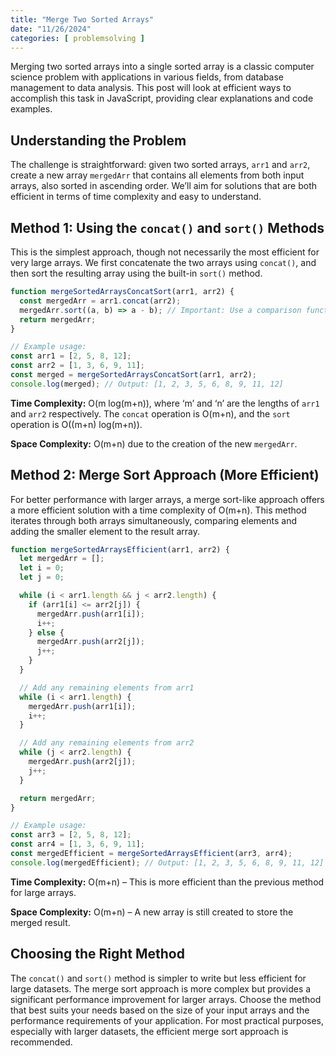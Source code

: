 ```yaml
---
title: "Merge Two Sorted Arrays"
date: "11/26/2024"
categories: [ problemsolving ]
---
```


Merging two sorted arrays into a single sorted array is a classic computer science problem with applications in various fields, from database management to data analysis.  This post will look at efficient ways to accomplish this task in JavaScript, providing clear explanations and code examples.


## Understanding the Problem

The challenge is straightforward: given two sorted arrays, `arr1` and `arr2`, create a new array `mergedArr` that contains all elements from both input arrays, also sorted in ascending order.  We'll aim for solutions that are both efficient in terms of time complexity and easy to understand.


## Method 1: Using the `concat()` and `sort()` Methods

This is the simplest approach, though not necessarily the most efficient for very large arrays.  We first concatenate the two arrays using `concat()`, and then sort the resulting array using the built-in `sort()` method.

```javascript
function mergeSortedArraysConcatSort(arr1, arr2) {
  const mergedArr = arr1.concat(arr2);
  mergedArr.sort((a, b) => a - b); // Important: Use a comparison function for numerical sorting
  return mergedArr;
}

// Example usage:
const arr1 = [2, 5, 8, 12];
const arr2 = [1, 3, 6, 9, 11];
const merged = mergeSortedArraysConcatSort(arr1, arr2);
console.log(merged); // Output: [1, 2, 3, 5, 6, 8, 9, 11, 12]
```

**Time Complexity:** O(m log(m+n)), where 'm' and 'n' are the lengths of `arr1` and `arr2` respectively.  The `concat` operation is O(m+n), and the `sort` operation is O((m+n) log(m+n)).

**Space Complexity:** O(m+n) due to the creation of the new `mergedArr`.


## Method 2: Merge Sort Approach (More Efficient)

For better performance with larger arrays, a merge sort-like approach offers a more efficient solution with a time complexity of O(m+n).  This method iterates through both arrays simultaneously, comparing elements and adding the smaller element to the result array.

```javascript
function mergeSortedArraysEfficient(arr1, arr2) {
  let mergedArr = [];
  let i = 0;
  let j = 0;

  while (i < arr1.length && j < arr2.length) {
    if (arr1[i] <= arr2[j]) {
      mergedArr.push(arr1[i]);
      i++;
    } else {
      mergedArr.push(arr2[j]);
      j++;
    }
  }

  // Add any remaining elements from arr1
  while (i < arr1.length) {
    mergedArr.push(arr1[i]);
    i++;
  }

  // Add any remaining elements from arr2
  while (j < arr2.length) {
    mergedArr.push(arr2[j]);
    j++;
  }

  return mergedArr;
}

// Example usage:
const arr3 = [2, 5, 8, 12];
const arr4 = [1, 3, 6, 9, 11];
const mergedEfficient = mergeSortedArraysEfficient(arr3, arr4);
console.log(mergedEfficient); // Output: [1, 2, 3, 5, 6, 8, 9, 11, 12]
```

**Time Complexity:** O(m+n) – This is more efficient than the previous method for large arrays.

**Space Complexity:** O(m+n) –  A new array is still created to store the merged result.


## Choosing the Right Method

The `concat()` and `sort()` method is simpler to write but less efficient for large datasets.  The merge sort approach is more complex but provides a significant performance improvement for larger arrays.  Choose the method that best suits your needs based on the size of your input arrays and the performance requirements of your application.  For most practical purposes, especially with larger datasets, the efficient merge sort approach is recommended.

